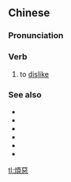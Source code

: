 {{also|烦恶}}
==Chinese==
{{zh-forms|s=烦恶}}

===Pronunciation===
{{zh-pron
|m=fánwù
|cat=v
}}

===Verb===
{{zh-verb}}

# to [[dislike]]

===See also===
* {{zh-l|恨}}
* {{zh-l|痛恨}}
* {{zh-l|厭恨}}
* {{zh-l|厭惡}}
* {{zh-l|蔑視}}
* {{zh-l|藐視}}

[[tl:煩惡]]